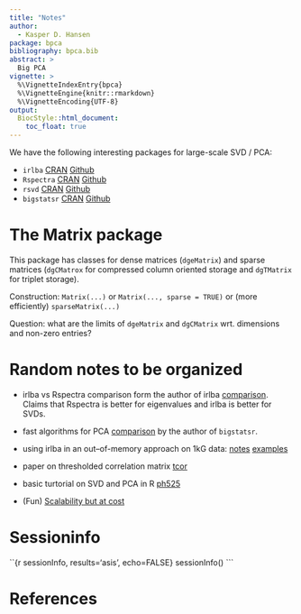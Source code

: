 ```yaml
---
title: "Notes"
author: 
  - Kasper D. Hansen
package: bpca
bibliography: bpca.bib
abstract: >
  Big PCA	
vignette: >
  %\VignetteIndexEntry{bpca}
  %\VignetteEngine{knitr::rmarkdown}
  %\VignetteEncoding{UTF-8}
output: 
  BiocStyle::html_document:
    toc_float: true
---
```


We have the following interesting packages for large-scale SVD / PCA:

- `irlba` [CRAN](https://cran.r-project.org/package=irlba) [Github](https://bwlewis.github.io/irlba/)
- `Rspectra` [CRAN]() [Github]()
- `rsvd` [CRAN]() [Github]()
- `bigstatsr` [CRAN]() [Github]()


# The Matrix package

This package has classes for dense matrices (`dgeMatrix`) and sparse matrices (`dgCMatrox` for compressed column oriented storage and `dgTMatrix` for triplet storage).   

Construction: `Matrix(...)` or `Matrix(..., sparse = TRUE)` or (more efficiently) `sparseMatrix(...)`

Question: what are the limits of `dgeMatrix` and `dgCMatrix` wrt. dimensions and non-zero entries?

# Random notes to be organized

- irlba vs Rspectra comparison form the author of irlba [comparison](https://bwlewis.github.io/irlba/comparison.html). Claims that Rspectra is better for eigenvalues and irlba is better for SVDs.
- fast algorithms for PCA [comparison](https://privefl.github.io/blog/fast-r-functions-to-get-first-principal-components/) by the author of `bigstatsr`.
- using irlba in an out--of-memory approach on 1kG data: [notes](http://bwlewis.github.io/1000_genomes_examples/notes.html) [examples](http://bwlewis.github.io/1000_genomes_examples/#1000_genomes_examples)
- paper on thresholded correlation matrix [tcor](https://arxiv.org/abs/1512.07246)
- basic turtorial on SVD and PCA in R [ph525](http://genomicsclass.github.io/book/pages/pca_svd.html)


- (Fun) [Scalability but at cost](http://www.frankmcsherry.org/graph/scalability/cost/2015/01/15/COST.html)

# Sessioninfo

``{r sessionInfo, results='asis', echo=FALSE}
sessionInfo()
```

# References


